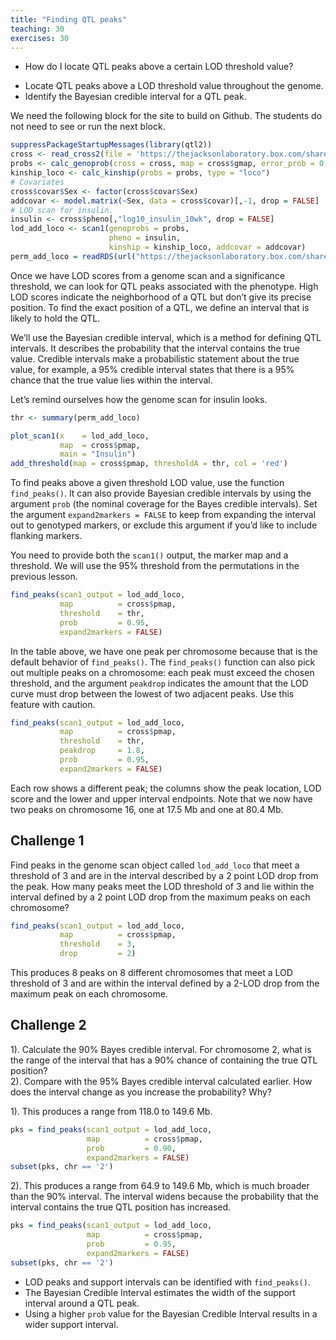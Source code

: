 ```yaml
---
title: "Finding QTL peaks"
teaching: 30
exercises: 30
---
```


:::::::::::::::::::::::::::::::::::::: questions 

- How do I locate QTL peaks above a certain LOD threshold value?

::::::::::::::::::::::::::::::::::::::::::::::::

::::::::::::::::::::::::::::::::::::: objectives

- Locate QTL peaks above a LOD threshold value throughout the genome.
- Identify the Bayesian credible interval for a QTL peak.

::::::::::::::::::::::::::::::::::::::::::::::::


:::::::::::::::::::::::::::::::::::::::::::::::::::::::::::: instructor

We need the following block for the site to build on Github. The students do
not need to see or run the next block.

:::::::::::::::::::::::::::::::::::::::::::::::::::::::::::::::::::::::

```r
suppressPackageStartupMessages(library(qtl2))
cross <- read_cross2(file = 'https://thejacksonlaboratory.box.com/shared/static/svw7ivp5hhmd7vb8fy26tc53h7r85wez.zip')
probs <- calc_genoprob(cross = cross, map = cross$gmap, error_prob = 0.002)
kinship_loco <- calc_kinship(probs = probs, type = "loco")
# Covariates
cross$covar$Sex <- factor(cross$covar$Sex)
addcovar <- model.matrix(~Sex, data = cross$covar)[,-1, drop = FALSE]
# LOD scan for insulin.
insulin <- cross$pheno[,"log10_insulin_10wk", drop = FALSE]
lod_add_loco <- scan1(genoprobs = probs, 
                      pheno = insulin, 
                      kinship = kinship_loco, addcovar = addcovar)
perm_add_loco = readRDS(url("https://thejacksonlaboratory.box.com/shared/static/fatud2gsjogbfg4xntyix05j6dg3pdnj.rds"))
```

Once we have LOD scores from a genome scan and a significance threshold, we can 
look for QTL peaks associated with the phenotype. High LOD scores indicate the 
neighborhood of a QTL but don't give its precise position. To find the exact 
position of a QTL, we define an interval that is likely to hold the QTL.

We'll use the Bayesian credible interval, which is a method for defining QTL 
intervals. It describes the probability that the interval contains the true 
value. Credible intervals make a probabilistic statement about the true value, 
for example, a 95% credible interval states that there is a 95% chance that the 
true value lies within the interval.

Let's remind ourselves how the genome scan for insulin looks.

```r
thr <- summary(perm_add_loco)

plot_scan1(x    = lod_add_loco,
           map  = cross$pmap,
           main = "Insulin")
add_threshold(map = cross$pmap, thresholdA = thr, col = 'red')
```

To find peaks above a given threshold LOD value, use the function 
`find_peaks()`. It can also provide Bayesian credible intervals by using the 
argument `prob` (the nominal coverage for the Bayes credible intervals). Set the 
argument `expand2markers = FALSE` to keep from expanding the interval out to 
genotyped markers, or exclude this argument if you'd like to include flanking 
markers.

You need to provide both the `scan1()` output, the marker map and a 
threshold. We will use the 95% threshold from the permutations in the previous 
lesson.

```r
find_peaks(scan1_output = lod_add_loco, 
           map          = cross$pmap, 
           threshold    = thr, 
           prob         = 0.95, 
           expand2markers = FALSE)
```

In the table above, we have one peak per chromosome because that is the default
behavior of `find_peaks()`. The `find_peaks()` function can also pick out 
multiple peaks on a chromosome: each peak must exceed the chosen threshold, and 
the argument `peakdrop` indicates the amount that the LOD curve must drop 
between the lowest of two adjacent peaks.  Use this feature with caution.

```r
find_peaks(scan1_output = lod_add_loco, 
           map          = cross$pmap, 
           threshold    = thr, 
           peakdrop     = 1.8, 
           prob         = 0.95, 
           expand2markers = FALSE)
```

Each row shows a different peak; the columns show the peak location, LOD score 
and the lower and upper interval endpoints. Note that we now have two peaks
on chromosome 16, one at 17.5 Mb and one at 80.4 Mb.

::::::::::::::::::::::::::::::::::::: challenge 

## Challenge 1

Find peaks in the genome scan object called `lod_add_loco` that meet a threshold
of 3 and are in the interval described by a 2 point LOD drop from the peak. How
many peaks meet the LOD threshold of 3 and lie within the interval defined by a 
2 point LOD drop from the maximum peaks on each chromosome?

:::::::::::::::::::::::: solution 

```r
find_peaks(scan1_output = lod_add_loco, 
           map          = cross$pmap, 
           threshold    = 3, 
           drop         = 2)
```

This produces 8 peaks on 8 different chromosomes that meet a LOD threshold of 3 
and are within the interval defined by a 2-LOD drop from the maximum peak on 
each chromosome.

:::::::::::::::::::::::::::::::::

## Challenge 2

1). Calculate the 90% Bayes credible interval.
For chromosome 2, what is the range of the interval that has a 90% 
chance of containing the true QTL position?  
2). Compare with the 95% Bayes credible interval calculated earlier. How does 
the interval change as you increase the probability? Why?

:::::::::::::::::::::::: solution 

1). This produces a range from 118.0 to 149.6 Mb. 

```r
pks = find_peaks(scan1_output = lod_add_loco, 
                 map          = cross$pmap,
                 prob         = 0.90, 
                 expand2markers = FALSE)
subset(pks, chr == '2')
```

2). This produces a range from 64.9 to 149.6 Mb, which is much broader than 
the 90% interval. The interval widens because the probability that the interval
contains the true QTL position has increased. 

```r
pks = find_peaks(scan1_output = lod_add_loco, 
                 map          = cross$pmap,
                 prob         = 0.95, 
                 expand2markers = FALSE)
subset(pks, chr == '2')
```

:::::::::::::::::::::::::::::::::
::::::::::::::::::::::::::::::::::::::::::::::::

::::::::::::::::::::::::::::::::::::: keypoints 

- LOD peaks and support intervals can be identified with `find_peaks()`.
- The Bayesian Credible Interval estimates the width of the support interval
around a QTL peak.
- Using a higher `prob` value for the Bayesian Credible Interval results in a
wider support interval.

::::::::::::::::::::::::::::::::::::::::::::::::

